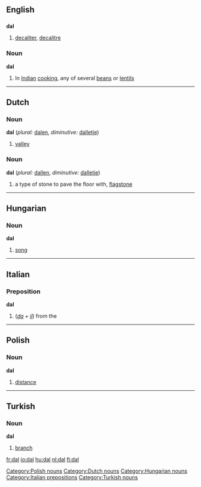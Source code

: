 ==English==
==={{Abbreviation}}===
'''dal'''

# [[decaliter]], [[decalitre]]

===Noun===
'''dal'''
#In [[Indian]] [[cooking]], any of several [[bean]]s or [[lentil]]s


----

==Dutch==
===Noun===
'''dal''' (''plural:'' [[dalen]], ''diminutive:'' [[dalletje]])

# [[valley]]

===Noun===
'''dal''' (''plural:'' [[dallen]], ''diminutive:'' [[dalletje]])

# a type of stone to pave the floor with, [[flagstone]]


----

==Hungarian==
===Noun===
'''dal'''

#[[song]]


----

==Italian==
===Preposition===
'''dal'''

#(''[[da#Italian|da]] + [[il#Italian|il]]'') from the


----

==Polish==
===Noun===
'''dal''' {{m}}

#[[distance]]

[[Category:Polish nouns]]


----

==Turkish==
===Noun===
'''dal'''

# [[branch]]

[[Category:Dutch nouns]]
[[Category:Hungarian nouns]]
[[Category:Italian prepositions]]
[[Category:Turkish nouns]]

[[fr:dal]]
[[io:dal]]
[[hu:dal]]
[[nl:dal]]
[[fi:dal]]